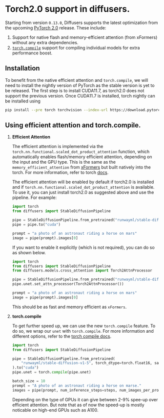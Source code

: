 <!--Copyright 2023 The HuggingFace Team. All rights reserved.

Licensed under the Apache License, Version 2.0 (the "License"); you may not use this file except in compliance with
the License. You may obtain a copy of the License at

http://www.apache.org/licenses/LICENSE-2.0

Unless required by applicable law or agreed to in writing, software distributed under the License is distributed on
an "AS IS" BASIS, WITHOUT WARRANTIES OR CONDITIONS OF ANY KIND, either express or implied. See the License for the
specific language governing permissions and limitations under the License.
-->

# Torch2.0 support in diffusers.

Starting from version `0.13.0`, Diffusers supports the latest optimization from the upcoming [PyTorch 2.0](https://pytorch.org/get-started/pytorch-2.0/) release. These include:
1. Support for native flash and memory-efficient attention (from xFormers) without any extra dependencies.
2. [`torch.compile`](https://pytorch.org/tutorials/intermediate/torch_compile_tutorial.html) support for compiling individual models for extra performance boost.


## Installation
To benefit from the native efficient attention and `torch.compile`, we will need to install the nightly version of PyTorch as the stable version is yet to be released. The first step is to install CUDA11.7, as torch2.0 does not support the previous version. Once CUDA11.7 is installed, 
torch nightly can be installed using 

```bash
pip install --pre torch torchvision --index-url https://download.pytorch.org/whl/nightly/cu117
```

## Using efficient attention and torch.compile.


1. **Efficient Attention**

    The efficient attention is implemented via the `torch.nn.functional.scaled_dot_product_attention` function, which automatically enables flash/memory efficient attention, depending on the input and the GPU type. This is the same as the `memory_efficient_attention` from [xFormers](https://github.com/facebookresearch/xformers) but built natively into the torch. For more information, refer to torch [docs](https://pytorch.org/docs/master/generated/torch.nn.functional.scaled_dot_product_attention).

    The efficient attention will be enabled by default if torch2.0 is installed and if `torch.nn.functional.scaled_dot_product_attention` is available. To use it, you can just install torch2.0 as suggested above and use the pipeline. For example:

    ```Python
    import torch
    from diffusers import StableDiffusionPipeline

    pipe = StableDiffusionPipeline.from_pretrained("runwayml/stable-diffusion-v1-5", torch_dtype=torch.float16)
    pipe = pipe.to("cuda")

    prompt = "a photo of an astronaut riding a horse on mars"
    image = pipe(prompt).images[0]
    ```

    If you want to enable it explicitly (which is not required), you can do so as shown below.

    ```Python
    import torch
    from diffusers import StableDiffusionPipeline
    from diffusers.models.cross_attention import Torch2AttnProcessor

    pipe = StableDiffusionPipeline.from_pretrained("runwayml/stable-diffusion-v1-5", torch_dtype=torch.float16).to("cuda")
    pipe.unet.set_attn_processor(Torch2AttnProcessor())

    prompt = "a photo of an astronaut riding a horse on mars"
    image = pipe(prompt).images[0]
    ```

    This should be as fast and memory efficient as `xFormers`.


2. **torch.compile**

    To get further speed up, we can use the new `torch.compile` feature. To do so, we wrap our `unet` with `torch.compile`. For more information and different options, refer to the 
    [torch compile docs](https://pytorch.org/tutorials/intermediate/torch_compile_tutorial.html).

    ```python
    import torch
    from diffusers import StableDiffusionPipeline

    pipe = StableDiffusionPipeline.from_pretrained(
        "runwayml/stable-diffusion-v1-5", torch_dtype=torch.float16, safety_checker=None
    ).to("cuda")
    pipe.unet = torch.compile(pipe.unet)

    batch_size = 10
    prompt = "A photo of an astronaut riding a horse on marse."
    images = pipe(prompt, num_inference_steps=steps, num_images_per_prompt=batch_size).images
    ```

    Depending on the type of GPUs it can give between 2-9% spee-up over efficient attention. But note that as of now the speed-up is mostly noticable on high-end GPUs such as A100.